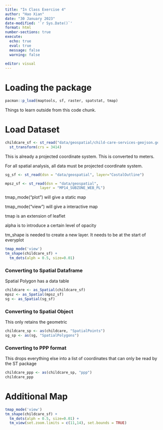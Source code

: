 ---
title: "In Class Exercise 4"
author: "Hao Xian"
date: "30 January 2023"
date-modified: '`r Sys.Date()`'
format: html
number-sections: true
execute: 
  echo: true
  eval: true
  message: false
  warning: false
  
editor: visual
---

# Loading the package

```{r}
pacman::p_load(maptools, sf, raster, spatstat, tmap)
```

Things to learn outside from this code chunk.

# Load Dataset

```{r}
childcare_sf <- st_read("data/geospatial/child-care-services-geojson.geojson") %>%
  st_transform(crs = 3414)
```

This is already a projected coordinate system. This is converted to meters.

::: callout-note
For all spatial analysis, all data must be projected coordinate system.
:::

```{r}
sg_sf <- st_read(dsn = "data/geospatial", layer="CostalOutline")
```

```{r}
mpsz_sf <- st_read(dsn = "data/geospatial", 
                layer = "MP14_SUBZONE_WEB_PL")
```

::: callout-note
tmap_mode("plot") will give a static map

tmap_mode("view") will give a interactive map

tmap is an extension of leaflet

alpha is to introduce a certain level of opacity

tm_shape is needed to create a new layer. It needs to be at the start of everyplot
:::

```{r}
tmap_mode('view')
tm_shape(childcare_sf) +
  tm_dots(alph = 0.5, size=0.01) 
```

### Converting to Spatial Dataframe

::: callout-note
Spatial Polygon has a data table
:::

```{r}
childcare <- as_Spatial(childcare_sf)
mpsz <- as_Spatial(mpsz_sf)
sg <- as_Spatial(sg_sf)
```

### Converting to Spatial Object

::: callout-note
This only retains the geometric
:::

```{r}
childcare_sp <- as(childcare, "SpatialPoints")
sg_sp <- as(sg, "SpatialPolygons")
```

### Converting to PPP format

::: callout-note
This drops everything else into a list of coordinates that can only be read by the ST package
:::

```{r}
childcare_ppp <- as(childcare_sp, "ppp")
childcare_ppp
```

# Additional Map

```{r}
tmap_mode('view')
tm_shape(childcare_sf) +
  tm_dots(alph = 0.5, size=0.01) +
  tm_view(set.zoom.limits = c(11,14), set.bounds = TRUE)
```
